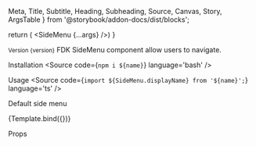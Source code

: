  Meta,
  Title,
  Subtitle,
  Heading,
  Subheading,
  Source,
  Canvas,
  Story,
  ArgsTable
} from '@storybook/addon-docs/dist/blocks';


  return (
    <SideMenu {...args} />)
}

<Meta title='Components/SideMenu' />

<Title>SideMenu</Title>
<Subtitle>
  <small>Version {version}</small>
</Subtitle>
<Subtitle>
  FDK SideMenu component allow users to navigate.
</Subtitle>

<Heading>Installation</Heading>
<Source code={`npm i ${name}`} language='bash' />

<Heading>Usage</Heading>
<Source code={`import ${SideMenu.displayName} from '${name}';`} language='ts' />

<Subheading>Default side menu</Subheading>
<Subtitle/>

<Canvas>
  <Story name="Default SideMenu" args={{
        title: 'My side menu',
        menuItems: [
          { id: 'page1', title: 'Page 1', active: true },
          { id: 'page2', title: 'Page 2' },
          { id: 'page3', title: 'Page 3' }]
    }}>
    {Template.bind({})}
  </Story>
</Canvas>

<Heading>Props</Heading>
<ArgsTable of={SideMenu} />

